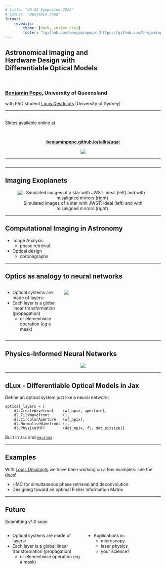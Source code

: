 ```yaml
---
# title: "UQ AI Symposium 2022"
# author: "Benjamin Pope"
format: 
    revealjs: 
        theme: [dark, custom.scss]
        footer: "[github.com/benjaminpope](https://github.com/benjaminpope)&nbsp;&nbsp;&nbsp;"
---
```


## Astronomical Imaging and <br> Hardware Design with <br> Differentiable Optical Models {background-image="images/jwst.jpg" background-opacity="0.5"}


<br>

### [Benjamin Pope](https://benjaminpope.github.io), University of Queensland 

with PhD student [Louis Desdoigts](https://github.com/LouisDesdoigts) (University of Sydney)

--- 

## {background-image="./images/jwst.jpg" background-opacity="0.25"}

Slides available online at 

<br>

::: {style="text-align: center"}
**[benjaminpope.github.io/talks/uqai](https://benjaminpope.github.io/talks/uqai)**

![](images/qrcode_benjaminpope.github.io.png)
:::

--- 

## {background-image="./images/carina.jpg"}

--- 

## Imaging Exoplanets

::: {style="text-align: center"}
![Simulated images of a star with JWST: ideal (left) and with misaligned mirrors (right).](images/good_and_bad.png)
:::

--- 

## Computational Imaging in Astronomy {background-image="./images/monet.jpg"}

::: {.incremental} 
-  Image Analysis
    - phase retrieval
-  Optical design
    - coronagraphs
:::

---

## Optics as analogy to neural networks {background-image="./images/pleiades.jpg" background-opacity="0.5"}

:::: {.columns}

::: {.column width="35%"}
-  Optical systems are made of layers:
-  Each layer is a global linear transformation (propagation) 
    - or elementwise operation (eg a mask)
:::

::: {.column width="65%"}
![](./images/lyot_diagram.jpeg)
:::

::::
--- 

## Physics-Informed Neural Networks {background-image="./images/matrix.jpg" background-opacity="0.5"}


::: {.absolute top="10%" left="0" height="100"}
::: {style="text-align: center"}
![](./images/simulation_intelligence.jpg)
:::
:::

---

## dLux - Differentiable Optical Models in Jax 

::: {style="text-align: center"}
[](./images/dlux.jpeg)
:::

Define an optical system just like a neural network:

```.python
optical_layers = [
    dl.CreateWavefront    (wf_npix, aperture),
    dl.TiltWavefront      (),
    dl.CircularAperture   (wf_npix),
    dl.NormaliseWavefront (),
    dl.PhysicalMFT        (det_npix, fl, det_pixsize)]

```

Built in `Jax` and [`equinox`](https://github.com/patrick-kidger/equinox). 

--- 

## Examples {background-image="./images/monet.jpg"}

With [Louis Desdoigts](https://github.com/LouisDesdoigts) we have been working on a few examples: see the [docs](https://louisdesdoigts.github.io/dLux/)!

::: {.incremental}
- HMC for simultaneous phase retrieval and deconvolution
- Designing toward an optimal Fisher Information Matrix
:::

--- 

## Future {background-image="./images/wanderer.jpg" background-opacity="0.5"}

Submitting v1.0 soon

:::: {.columns}

::: {.column width="50%"}
::: {.incremental}
-  Optical systems are made of layers:
-  Each layer is a global linear transformation (propagation) 
    - or elementwise operation (eg a mask)
:::
:::

::: {.column width="50%"}
::: {.incremental}
- Applications in:
    -  microscopy
    -  laser physics
    -  your science?
:::
:::

::::

